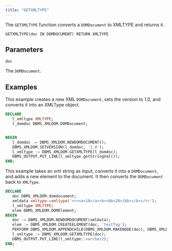 ```yaml
---
title: "GETXMLTYPE"
---
```


The `GETXMLTYPE` function converts a `DOMDocument` to XMLTYPE and returns it.

```
GETXMLTYPE(doc IN DOMDOCUMENT) RETURN XMLTYPE
```

## Parameters

`doc`

The `DOMDocument`.

## Examples

This example creates a new XML `DOMDocument`, sets the version to 1.0, and converts it into an XMLType object.

```sql
DECLARE
   l_xmltype XMLTYPE;
   l_domdoc DBMS_XMLDOM.DOMDocument;


BEGIN
   l_domdoc := DBMS_XMLDOM.NEWDOMDOCUMENT();
   DBMS_XMLDOM.SETVERSION(l_domdoc, '1.0');
   l_xmltype := DBMS_XMLDOM.GETXMLTYPE(l_domdoc);
   DBMS_OUTPUT.PUT_LINE(l_xmltype.getStringVal());
END;
```

This example takes an xml string as input, converts it into a `DOMDocument`, and adds a new element to the document. It then converts the `DOMDocument` back to `XMLType`.

```sql
DECLARE
   doc DBMS_XMLDOM.domdocument;
   xmldata xmltype:=xmltype('<r><a>10</a><b><bb>20</bb></b></r>');
   l_xmltype XMLTYPE;
   elem DBMS_XMLDOM.DOMElement;
BEGIN
   doc := DBMS_XMLDOM.NEWDOMDOCUMENT(xmldata);
   elem := DBMS_XMLDOM.CREATEELEMENT(doc, 'testTag');
   PERFORM DBMS_XMLDOM.APPENDCHILD(DBMS_XMLDOM.MAKENODE(doc), DBMS_XMLDOM.MAKENODE(elem));
   l_xmltype := DBMS_XMLDOM.GETXMLTYPE(doc);
   DBMS_OUTPUT.PUT_LINE(l_xmltype::varchar2);
END;
```